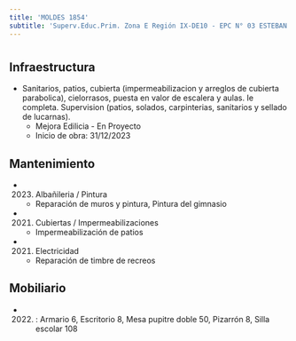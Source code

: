 ```yaml
---
title: 'MOLDES 1854'
subtitle: 'Superv.Educ.Prim. Zona E Región IX-DE10 - EPC N° 03 ESTEBAN ECHEVERRIA'
---
```


#
## Infraestructura

* Sanitarios, patios, cubierta (impermeabilizacion y arreglos de cubierta parabolica), cielorrasos, puesta en valor de escalera y aulas. Ie completa. Supervision (patios, solados, carpinterias, sanitarios y sellado de lucarnas). 
    + Mejora Edilicia - En Proyecto 
    + Inicio de obra: 31/12/2023 






## Mantenimiento

*  (2023) Albañileria / Pintura 
    + Reparación de muros y pintura, Pintura del gimnasio

*  (2021) Cubiertas / Impermeabilizaciones 
    + Impermeabilización de patios

*  (2021) Electricidad 
    + Reparación de timbre de recreos





## Mobiliario

*  (2022) : Armario 6, Escritorio 8, Mesa pupitre doble 50, Pizarrón 8, Silla escolar 108 




